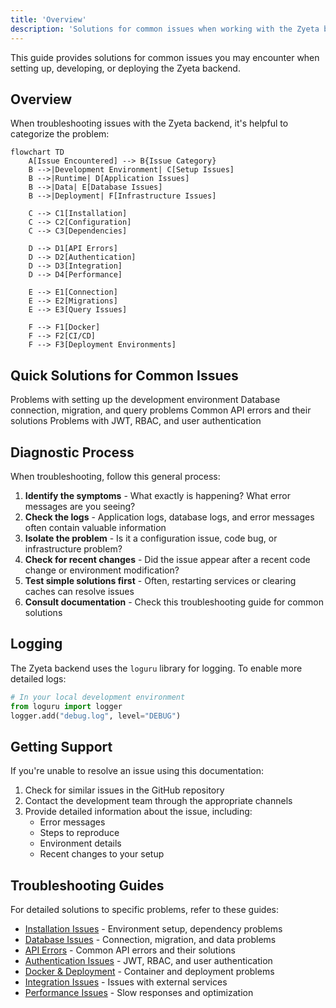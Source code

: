 ```yaml
---
title: 'Overview'
description: 'Solutions for common issues when working with the Zyeta backend'
---
```


This guide provides solutions for common issues you may encounter when setting up, developing, or deploying the Zyeta backend.

## Overview

When troubleshooting issues with the Zyeta backend, it's helpful to categorize the problem:

```mermaid
flowchart TD
    A[Issue Encountered] --> B{Issue Category}
    B -->|Development Environment| C[Setup Issues]
    B -->|Runtime| D[Application Issues]
    B -->|Data| E[Database Issues]
    B -->|Deployment| F[Infrastructure Issues]
    
    C --> C1[Installation]
    C --> C2[Configuration]
    C --> C3[Dependencies]
    
    D --> D1[API Errors]
    D --> D2[Authentication]
    D --> D3[Integration]
    D --> D4[Performance]
    
    E --> E1[Connection]
    E --> E2[Migrations]
    E --> E3[Query Issues]
    
    F --> F1[Docker]
    F --> F2[CI/CD]
    F --> F3[Deployment Environments]
```

## Quick Solutions for Common Issues

<CardGroup cols={2}>
  <Card title="Installation Issues" icon="wrench" href="/pages/troubleshooting/installation-issues">
    Problems with setting up the development environment
  </Card>
  <Card title="Database Issues" icon="database" href="/pages/troubleshooting/database-issues">
    Database connection, migration, and query problems
  </Card>
  <Card title="API Errors" icon="server" href="/pages/troubleshooting/api-errors">
    Common API errors and their solutions
  </Card>
  <Card title="Authentication Issues" icon="lock" href="/pages/troubleshooting/authentication-issues">
    Problems with JWT, RBAC, and user authentication
  </Card>
</CardGroup>

## Diagnostic Process

When troubleshooting, follow this general process:

1. **Identify the symptoms** - What exactly is happening? What error messages are you seeing?
2. **Check the logs** - Application logs, database logs, and error messages often contain valuable information
3. **Isolate the problem** - Is it a configuration issue, code bug, or infrastructure problem?
4. **Check for recent changes** - Did the issue appear after a recent code change or environment modification?
5. **Test simple solutions first** - Often, restarting services or clearing caches can resolve issues
6. **Consult documentation** - Check this troubleshooting guide for common solutions

## Logging

The Zyeta backend uses the `loguru` library for logging. To enable more detailed logs:

```python
# In your local development environment
from loguru import logger
logger.add("debug.log", level="DEBUG")
```

## Getting Support

If you're unable to resolve an issue using this documentation:

1. Check for similar issues in the GitHub repository
2. Contact the development team through the appropriate channels
3. Provide detailed information about the issue, including:
   - Error messages
   - Steps to reproduce
   - Environment details
   - Recent changes to your setup

## Troubleshooting Guides

For detailed solutions to specific problems, refer to these guides:

- [Installation Issues](/troubleshooting/installation-issues) - Environment setup, dependency problems
- [Database Issues](/troubleshooting/database-issues) - Connection, migration, and data problems
- [API Errors](/troubleshooting/api-errors) - Common API errors and their solutions
- [Authentication Issues](/troubleshooting/authentication-issues) - JWT, RBAC, and user authentication
- [Docker & Deployment](/troubleshooting/deployment-issues) - Container and deployment problems
- [Integration Issues](/troubleshooting/integration-issues) - Issues with external services
- [Performance Issues](/troubleshooting/performance-issues) - Slow responses and optimization 